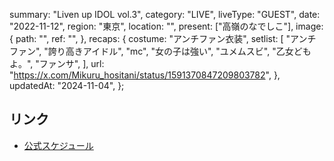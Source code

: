   summary: "Liven up IDOL vol.3",
  category: "LIVE",
  liveType: "GUEST",
  date: "2022-11-12",
  region: "東京",
  location: "",
  present: ["高嶺のなでしこ"],
  image: {
    path: "",
    ref: "",
  },
  recaps: {
    costume: "アンチファン衣装",
    setlist: [
      "アンチファン",
      "誇り高きアイドル",
      "mc",
      "女の子は強い",
      "ユメムスビ",
      "乙女どもよ。",
      "ファンサ",
    ],
    url: "https://x.com/Mikuru_hositani/status/1591370847209803782",
  },
  updatedAt: "2024-11-04",
};

## リンク

- [公式スケジュール](https://takanenonadeshiko.jp/?p=555)
